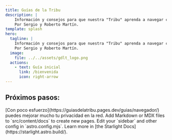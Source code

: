 ```yaml
---
title: Guías de la Tribu
description: |
    Información y consejos para que nuestra "Tribu" aprenda a navegar con seguridad y privacidad por la red.  
    Por Sergio y Roberto Martín.
template: splash
hero:
  tagline: |
    Información y consejos para que nuestra "Tribu" aprenda a navegar con seguridad y privacidad por la red. <br /> 
    Por Sergio y Roberto Martín.
  image:
    file: ../../assets/gdlt_logo.png
  actions:
    - text: Guía inicial
      link: /bienvenida
      icon: right-arrow
---
```



## Próximos pasos:

<CardGrid stagger>
	<Card title="¡Cambia tu navegador!" icon="seti:firefox">
		[Con poco esfuerzo](https://guiasdelatribu.pages.dev/guias/navegador/) puedes mejorar mucho tu privacidad en la red.
	</Card>
	<Card title="Add new content" icon="add-document">
		Add Markdown or MDX files to `src/content/docs` to create new pages.
	</Card>
	<Card title="Configure your site" icon="setting">
		Edit your `sidebar` and other config in `astro.config.mjs`.
	</Card>
	<Card title="Read the docs" icon="open-book">
		Learn more in [the Starlight Docs](https://starlight.astro.build/).
	</Card>
</CardGrid>
